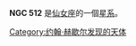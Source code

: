 {{NGCInfoBox|NGCID=NGC 512|發現者=約翰·弗里德里希·威廉·赫歇爾|發現日期=1827年11月-日|其他編號=UGC 944, MCG 6-4-13,ZWG 521.18|曆元=J2000.0
|赤經=1時23分59.8秒
|赤緯=33°54'26"|星座=仙女座|星體=星系|星等=13.3|表面亮度=12.7|藍等=14.1}}

'''NGC 512''' 是[[仙女座|仙女座]]的一個[[星系|星系]]。

{{NGCReference|512}}

{{Catalogs|NGC=512}}

[[Category:约翰·赫歇尔发现的天体|Category:约翰·赫歇尔发现的天体]]